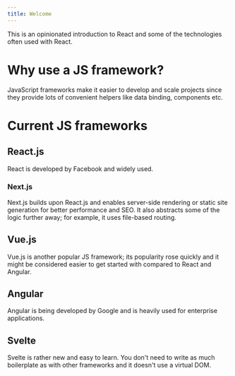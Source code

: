 ```yaml
---
title: Welcome
---
```


This is an opinionated introduction to React and some of the technologies often used with React.

# Why use a JS framework?

JavaScript frameworks make it easier to develop and scale projects since they provide lots of
convenient helpers like data binding, components etc.

# Current JS frameworks

## React.js

React is developed by Facebook and widely used.

### Next.js

Next.js builds upon React.js and enables server-side rendering or static site generation for better
performance and SEO.
It also abstracts some of the logic further away; for example, it uses file-based routing.

## Vue.js

Vue.js is another popular JS framework; its popularity rose quickly and it might be considered
easier to get started with compared to React and Angular.

## Angular

Angular is being developed by Google and is heavily used for enterprise applications.

## Svelte

Svelte is rather new and easy to learn. You don't need to write as much boilerplate as with other
frameworks and it doesn't use a virtual DOM.
